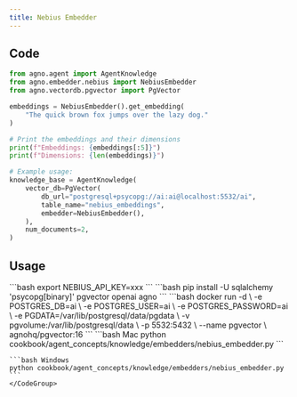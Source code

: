 ```yaml
---
title: Nebius Embedder
---
```


## Code

```python
from agno.agent import AgentKnowledge
from agno.embedder.nebius import NebiusEmbedder
from agno.vectordb.pgvector import PgVector

embeddings = NebiusEmbedder().get_embedding(
    "The quick brown fox jumps over the lazy dog."
)

# Print the embeddings and their dimensions
print(f"Embeddings: {embeddings[:5]}")
print(f"Dimensions: {len(embeddings)}")

# Example usage:
knowledge_base = AgentKnowledge(
    vector_db=PgVector(
        db_url="postgresql+psycopg://ai:ai@localhost:5532/ai",
        table_name="nebius_embeddings",
        embedder=NebiusEmbedder(),
    ),
    num_documents=2,
)
```

## Usage

<Steps>
  <Snippet file="create-venv-step.mdx" />

  <Step title="Set your API key">
    ```bash
    export NEBIUS_API_KEY=xxx
    ```
  </Step>

  <Step title="Install libraries">
    ```bash
    pip install -U sqlalchemy 'psycopg[binary]' pgvector openai agno
    ```
  </Step>

  <Step title="Run PgVector">
    ```bash
    docker run -d \
      -e POSTGRES_DB=ai \
      -e POSTGRES_USER=ai \
      -e POSTGRES_PASSWORD=ai \
      -e PGDATA=/var/lib/postgresql/data/pgdata \
      -v pgvolume:/var/lib/postgresql/data \
      -p 5532:5432 \
      --name pgvector \
      agnohq/pgvector:16
    ```
  </Step>

  <Step title="Run Agent">
    <CodeGroup>
    ```bash Mac
    python cookbook/agent_concepts/knowledge/embedders/nebius_embedder.py
    ```

    ```bash Windows
    python cookbook/agent_concepts/knowledge/embedders/nebius_embedder.py
    ```
    </CodeGroup>
  </Step>
</Steps>